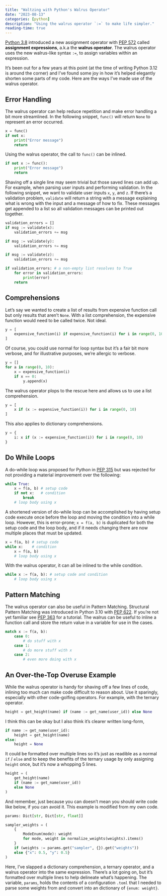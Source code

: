 ```yaml
---
title: "Waltzing with Python's Walrus Operator"
date: "2023-08-13"
categories: [python]
description: "Using the walrus operator `:=` to make life simpler."
reading-time: true
---
```


[Python 3.8](https://docs.python.org/3/whatsnew/3.8.html#assignment-expressions) introduced
a new assignment operator with [PEP 572](https://peps.python.org/pep-0572/) called **assignment expressions**,
a.k.a the **walrus operator**.  The walrus operator uses the new walrus-like syntax `:=`, to assign variables within an
expression.

It's been out for a few years at this point (at the time of writing Python 3.12 is around the corner) and
I've found some joy in how it's helped elegantly shorten some parts of my code.  Here are the ways I've
made use of the walrus operator.


## Error Handling
The walrus operator can help reduce repetition and make error handling a bit more streamlined.  In the
following snippet, `func()` will return `None` to represent an error occurred.

```python
x = func()
if not x:
    print("Error message")
    return
```

Using the walrus operator, the call to `func()` can be inlined.
```python
if not x := func():
    print("Error message")
    return
```

Shaving off a single line may seem trivial but those saved lines can add up.  For example, when parsing
user inputs and performing validation.  In the following snippet, we want to validate user inputs `x`, `y`,
and `z`.  If there's a validation problem, `validate` will return a string  with a message explaining what
is wrong with the input and a message of how to fix.  These messages get appended to a list so all validation
messages can be printed out together.

```python
validation_errors = []
if msg := validate(x):
    validation_errors += msg

if msg := validate(y):
    validation_errors += msg

if msg := validate(z):
    validation_errors += msg

if validation_errors: # a non-empty list resolves to True
    for error in validation_errors:
        print(error)
    return
```


## Comprehensions
Let's say we wanted to create a list of results from expensive function call but only results that aren't `None`.
With a list comprehension, the expensive function would need to be called twice.  Not ideal.
```python
y = [
    expensive_function(i) if expensive_function(i) for i in range(0, 10)
]
```

Of course, you could use normal for loop syntax but it's a fair bit more verbose, and for illustrative
purposes, we're allergic to verbose.
```python
y = []
for a in range(0, 10):
    x = expensive_function(i)
    if x == 0:
        y.append(x)
```

The walrus operator plops to the rescue here and allows us to use a list comprehension.
```python
y = [
    x if (x := expensive_function(i)) for i in range(0, 10)
]
```

This also applies to dictionary comprehensions.
```python
y = {
    i: x if (x := expensive_function(i)) for i in range(0, 10)
}
```


## Do While Loops

A do-while loop was proposed for Python in [PEP 315](https://peps.python.org/pep-0315/) but was
rejected for not providing a material improvement over the following:

```python
while True:
    x = f(a, b) # setup code
    if not x:   # condition
        break
    # loop body using x
```

A shortened version of do-while loop can be accomplished by having setup code execute once before the loop
and moving the condition into a while loop.  However, this is error-prone; `x = f(a, b)`
is duplicated for both the setup code and the loop body, and if it needs changing there are now multiple
places that must be updated.
```python
x = f(a, b) # setup code
while x:    # condition
    x = f(a, b)
    # loop body using x
```

With the walrus operator, it can all be inlined to the while condition.
```python
while x := f(a, b): # setup code and condition
    # loop body using x
```


## Pattern Matching
The walrus operator can also be useful in Pattern Matching.  Structural Pattern Matching
was introduced in Python 3.10 with [PEP 622](https://peps.python.org/pep-0622/).  If you're not yet
familiar see [PEP 363](https://peps.python.org/pep-0636/) for a tutorial.  The walrus can be useful
to inline a function call and store the return value in a variable for use in the cases.

```python
match x := f(a, b):
    case 0:
        # do stuff with x
    case 1:
        # do more stuff with x
    case 2:
        # even more doing with x
```


## An Over-the-Top Overuse Example
While the walrus operator is handy for shaving off a few lines of code, inlining too much can make
code difficult to reason about.  Use it sparingly, especially with other code-golfing operators.
For example, with the ternary operator.

```python
height = get_height(name) if (name := get_name(user_id)) else None
```

I think this can be okay but I also think it's clearer written long-form,
```python
if name := get_name(user_id):
    height = get_height(name)
else:
    height = None
```

It could be formatted over multiple lines so it's just as readible as a normal `if` / `else` and
to keep the benefits of the ternary usage by only assigning `height` once, but it's now a whopping
5 lines.
```python
height = (
    get_height(name)
    if (name := get_name(user_id))
    else None
)
```

And remember, just because you can doesn't mean you should write code like below, if you can avoid
it.  This example is modified from my own code.
```python
params: Dict[str, Dict[str, float]]

sampler_weights = (
    {
        ModeEnum(mode): weight
        for mode, weight in normalize_weights(weights).items()
    }
    if (weights := params.get("sampler", {}).get("weights"))
    else {"x": 0.5, "y": 0.5}
)
```
Here, I've slapped a dictionary comprehension, a ternary operator, and a walrus operator into the
same expression.  There's a lot going on, but it's formatted over multiple lines to help delineate
what's happening.  The variable, `params`, holds the contents of a configuration `.toml` that I
needed to parse some weights from and convert into an dictionary of `{enum: weight}`.

 
 
 
 
 
 